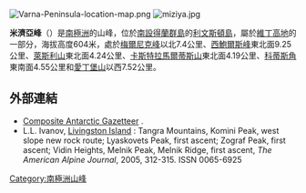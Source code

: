 [[Image:Varna-Peninsula-location-map.png|thumb]]
[[Image:miziya.jpg|thumb]]

'''米濟亞峰'''（{{lang-en|Miziya Peak}}）是[[南極洲|南極洲]]的山峰，位於[[南設得蘭群島|南設得蘭群島]]的[[利文斯頓島|利文斯頓島]]，屬於[[維丁高地|維丁高地]]的一部分，海拔高度604米，處於[[梅爾尼克峰|梅爾尼克峰]]以北7.4公里、[[西鮑爾斯峰|西鮑爾斯峰]]東北面9.25公里、[[萊斯利山|萊斯利山]]東北面4.24公里、[[卡斯特拉馬爾蒂斯山|卡斯特拉馬爾蒂斯山]]東北面4.19公里、[[科蒂斯角|科蒂斯角]]東南面4.55公里和[[愛丁堡山|愛丁堡山]]以西7.52公里。

{{coord|62|32|08|S|60|09|52.7|W|display=title}}

==外部連結==
* [http://data.aad.gov.au/aadc/gaz/scar/ Composite Antarctic Gazetteer] {{WebCite|url=https://www.webcitation.org/5ug2CfC7m?url=http://data.aad.gov.au/aadc/gaz/scar/ |date=20101202140255 |dateformat=iso }}.
* L.L. Ivanov, [http://c498469.r69.cf2.rackcdn.com/2005/305_antarctica_aaj2005.pdf Livingston Island] {{Wayback|url=http://c498469.r69.cf2.rackcdn.com/2005/305_antarctica_aaj2005.pdf |date=20120323112755 }}: Tangra Mountains, Komini Peak, west slope new rock route; Lyaskovets Peak, first ascent; Zograf Peak, first ascent; Vidin Heights, Melnik Peak, Melnik Ridge, first ascent, ''The American Alpine Journal'', 2005, 312-315. ISSN 0065-6925

{{Antarctica-geo-stub}}
[[Category:南極洲山峰|Category:南極洲山峰]]